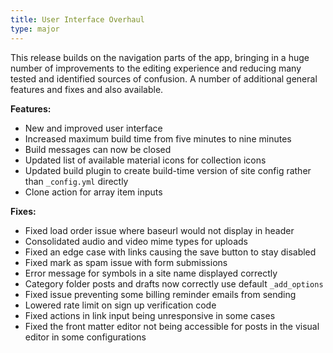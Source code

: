 ```yaml
---
title: User Interface Overhaul
type: major
---
```


This release builds on the navigation parts of the app, bringing in a huge number of improvements to the editing experience and reducing many tested and identified sources of confusion. A number of additional general features and fixes and also available.

**Features:**

* New and improved user interface
* Increased maximum build time from five minutes to nine minutes
* Build messages can now be closed
* Updated list of available material icons for collection icons
* Updated build plugin to create build-time version of site config rather than `_config.yml` directly
* Clone action for array item inputs

**Fixes:**

* Fixed load order issue where baseurl would not display in header
* Consolidated audio and video mime types for uploads
* Fixed an edge case with links causing the save button to stay disabled
* Fixed mark as spam issue with form submissions
* Error message for symbols in a site name displayed correctly
* Category folder posts and drafts now correctly use default `_add_options`
* Fixed issue preventing some billing reminder emails from sending
* Lowered rate limit on sign up verification code
* Fixed actions in link input being unresponsive in some cases
* Fixed the front matter editor not being accessible for posts in the visual editor in some configurations